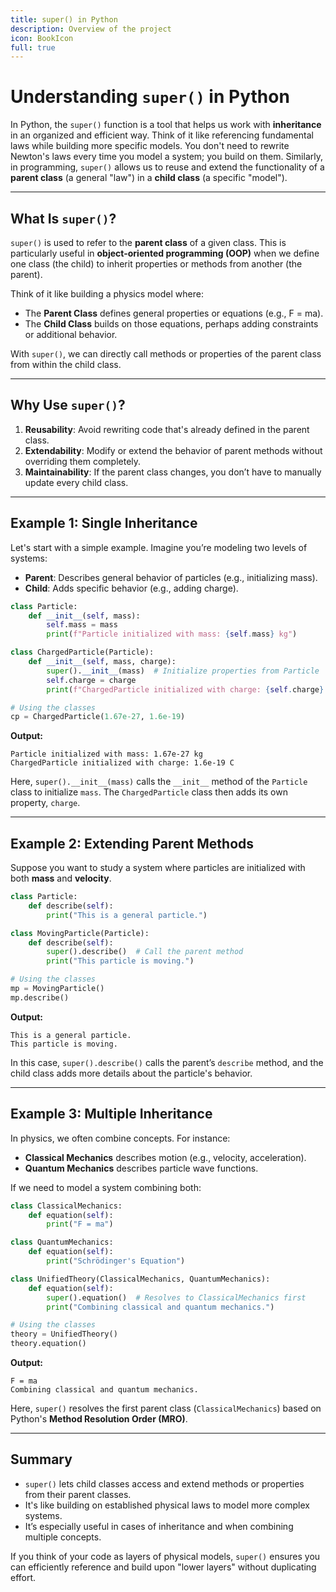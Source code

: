 ---
title: super() in Python
description: Overview of the project
icon: BookIcon
full: true
---


# Understanding `super()` in Python

In Python, the `super()` function is a tool that helps us work with **inheritance** in an organized and efficient way. Think of it like referencing fundamental laws while building more specific models. You don't need to rewrite Newton's laws every time you model a system; you build on them. Similarly, in programming, `super()` allows us to reuse and extend the functionality of a **parent class** (a general "law") in a **child class** (a specific "model").

---

## What Is `super()`?

`super()` is used to refer to the **parent class** of a given class. This is particularly useful in **object-oriented programming (OOP)** when we define one class (the child) to inherit properties or methods from another (the parent).

Think of it like building a physics model where:
- The **Parent Class** defines general properties or equations (e.g., F = ma).
- The **Child Class** builds on those equations, perhaps adding constraints or additional behavior.

With `super()`, we can directly call methods or properties of the parent class from within the child class.

---

## Why Use `super()`?

1. **Reusability**: Avoid rewriting code that's already defined in the parent class.
2. **Extendability**: Modify or extend the behavior of parent methods without overriding them completely.
3. **Maintainability**: If the parent class changes, you don’t have to manually update every child class.

---

## Example 1: Single Inheritance

Let's start with a simple example. Imagine you’re modeling two levels of systems:
- **Parent**: Describes general behavior of particles (e.g., initializing mass).
- **Child**: Adds specific behavior (e.g., adding charge).

```python
class Particle:
    def __init__(self, mass):
        self.mass = mass
        print(f"Particle initialized with mass: {self.mass} kg")

class ChargedParticle(Particle):
    def __init__(self, mass, charge):
        super().__init__(mass)  # Initialize properties from Particle
        self.charge = charge
        print(f"ChargedParticle initialized with charge: {self.charge} C")

# Using the classes
cp = ChargedParticle(1.67e-27, 1.6e-19)
```

**Output:**
```
Particle initialized with mass: 1.67e-27 kg
ChargedParticle initialized with charge: 1.6e-19 C
```

Here, `super().__init__(mass)` calls the `__init__` method of the `Particle` class to initialize `mass`. The `ChargedParticle` class then adds its own property, `charge`.

---

## Example 2: Extending Parent Methods

Suppose you want to study a system where particles are initialized with both **mass** and **velocity**.

```python
class Particle:
    def describe(self):
        print("This is a general particle.")

class MovingParticle(Particle):
    def describe(self):
        super().describe()  # Call the parent method
        print("This particle is moving.")

# Using the classes
mp = MovingParticle()
mp.describe()
```

**Output:**
```
This is a general particle.
This particle is moving.
```

In this case, `super().describe()` calls the parent’s `describe` method, and the child class adds more details about the particle's behavior.

---

## Example 3: Multiple Inheritance

In physics, we often combine concepts. For instance:
- **Classical Mechanics** describes motion (e.g., velocity, acceleration).
- **Quantum Mechanics** describes particle wave functions.

If we need to model a system combining both:

```python
class ClassicalMechanics:
    def equation(self):
        print("F = ma")

class QuantumMechanics:
    def equation(self):
        print("Schrödinger's Equation")

class UnifiedTheory(ClassicalMechanics, QuantumMechanics):
    def equation(self):
        super().equation()  # Resolves to ClassicalMechanics first
        print("Combining classical and quantum mechanics.")

# Using the classes
theory = UnifiedTheory()
theory.equation()
```

**Output:**
```
F = ma
Combining classical and quantum mechanics.
```

Here, `super()` resolves the first parent class (`ClassicalMechanics`) based on Python's **Method Resolution Order (MRO)**.

---

## Summary

- `super()` lets child classes access and extend methods or properties from their parent classes.
- It's like building on established physical laws to model more complex systems.
- It’s especially useful in cases of inheritance and when combining multiple concepts.

If you think of your code as layers of physical models, `super()` ensures you can efficiently reference and build upon "lower layers" without duplicating effort. 
